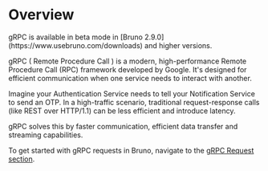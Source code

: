 
# Overview

<Callout emoji="">
    gRPC is available in beta mode in [Bruno 2.9.0](https://www.usebruno.com/downloads) and higher versions.
</Callout>

gRPC ( Remote Procedure Call ) is a modern, high-performance Remote Procedure Call (RPC) framework developed by Google. It's designed for efficient communication when one service needs to interact with another.

Imagine your Authentication Service needs to tell your Notification Service to send an OTP. In a high-traffic scenario, traditional request-response calls (like REST over HTTP/1.1) can be less efficient and introduce latency.

gRPC solves this by faster communication, efficient data transfer and streaming capabilities.

To get started with gRPC requests in Bruno, navigate to the [gRPC Request section](./grpc-request.mdx).


